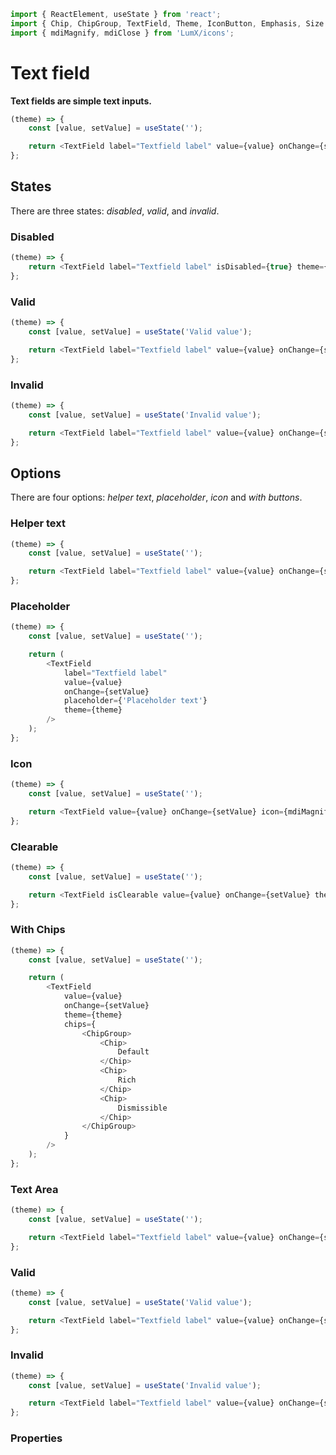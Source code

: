 ```javascript import
import { ReactElement, useState } from 'react';
import { Chip, ChipGroup, TextField, Theme, IconButton, Emphasis, Size } from 'LumX';
import { mdiMagnify, mdiClose } from 'LumX/icons';
```

# Text field

**Text fields are simple text inputs.**

```javascript jsx withThemeSwitcher disableGrid
(theme) => {
    const [value, setValue] = useState('');

    return <TextField label="Textfield label" value={value} onChange={setValue} theme={theme} />;
};
```

## States

There are three states: _disabled_, _valid_, and _invalid_.

### Disabled

```javascript jsx withThemeSwitcher disableGrid
(theme) => {
    return <TextField label="Textfield label" isDisabled={true} theme={theme} />;
};
```

### Valid

```javascript jsx withThemeSwitcher disableGrid
(theme) => {
    const [value, setValue] = useState('Valid value');

    return <TextField label="Textfield label" value={value} onChange={setValue} isValid={true} theme={theme} />;
};
```

### Invalid

```javascript jsx withThemeSwitcher disableGrid
(theme) => {
    const [value, setValue] = useState('Invalid value');

    return <TextField label="Textfield label" value={value} onChange={setValue} hasError={true} theme={theme} />;
};
```

## Options

There are four options: _helper text_, _placeholder_, _icon_ and _with buttons_.

### Helper text

```javascript jsx withThemeSwitcher disableGrid
(theme) => {
    const [value, setValue] = useState('');

    return <TextField label="Textfield label" value={value} onChange={setValue} helper={'Helper text'} theme={theme} />;
};
```

### Placeholder

```javascript jsx withThemeSwitcher disableGrid
(theme) => {
    const [value, setValue] = useState('');

    return (
        <TextField
            label="Textfield label"
            value={value}
            onChange={setValue}
            placeholder={'Placeholder text'}
            theme={theme}
        />
    );
};
```

### Icon

```javascript jsx withThemeSwitcher disableGrid
(theme) => {
    const [value, setValue] = useState('');

    return <TextField value={value} onChange={setValue} icon={mdiMagnify} theme={theme} />;
};
```

### Clearable

```javascript jsx withThemeSwitcher disableGrid
(theme) => {
    const [value, setValue] = useState('');

    return <TextField isClearable value={value} onChange={setValue} theme={theme} />;
};
```

### With Chips

```javascript jsx withThemeSwitcher disableGrid
(theme) => {
    const [value, setValue] = useState('');

    return (
        <TextField
            value={value}
            onChange={setValue}
            theme={theme}
            chips={
                <ChipGroup>
                    <Chip>
                        Default
                    </Chip>
                    <Chip>
                        Rich
                    </Chip>
                    <Chip>
                        Dismissible
                    </Chip>
                </ChipGroup>
            }
        />
    );
};
```

### Text Area

```javascript jsx withThemeSwitcher disableGrid
(theme) => {
    const [value, setValue] = useState('');

    return <TextField label="Textfield label" value={value} onChange={setValue} theme={theme} type="textarea" />;
};
```

### Valid

```javascript jsx withThemeSwitcher disableGrid
(theme) => {
    const [value, setValue] = useState('Valid value');

    return <TextField label="Textfield label" value={value} onChange={setValue} isValid theme={theme} type="textarea" />;
};
```

### Invalid

```javascript jsx withThemeSwitcher disableGrid
(theme) => {
    const [value, setValue] = useState('Invalid value');

    return <TextField label="Textfield label" value={value} onChange={setValue} hasError theme={theme} type="textarea" />;
};
```

### Properties

<PropTable component="TextField" />
